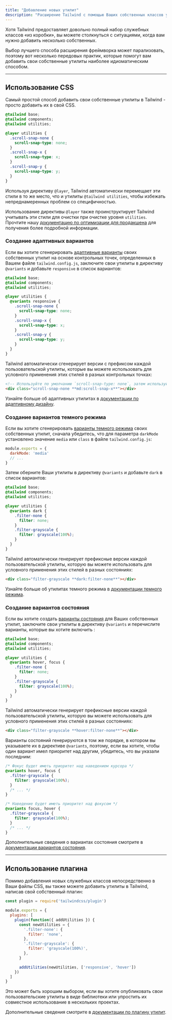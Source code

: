 ```yaml
---
title: "Добавление новых утилит"
description: "Расширение Tailwind с помощью Ваших собственных классов утилит."
---
```



Хотя Tailwind предоставляет довольно полный набор служебных классов «из коробки», вы можете столкнуться с ситуациями, когда вам нужно добавить несколько собственных.

Выбор лучшего способа расширения фреймворка может парализовать, поэтому вот несколько передовых практик, которые помогут вам добавить свои собственные утилиты наиболее идиоматическим способом.

---

## Использование CSS

Самый простой способ добавить свои собственные утилиты в Tailwind - просто добавить их в свой CSS.

```css
@tailwind base;
@tailwind components;
@tailwind utilities;

@layer utilities {
  .scroll-snap-none {
    scroll-snap-type: none;
  }
  .scroll-snap-x {
    scroll-snap-type: x;
  }
  .scroll-snap-y {
    scroll-snap-type: y;
  }
}
```

Используя директиву `@layer`, Tailwind автоматически перемещает эти стили в то же место, что и утилиты `@tailwind utilities`, чтобы избежать непреднамеренных проблем со специфичностью.

Использование директивы `@layer` также проинструктирует Tailwind учитывать эти стили для очистки при очистке уровня `utilities`. Прочтите нашу [документацию по оптимизации для продакшена](/docs/optimizing-for-production) для получения более подробной информации.

### Создание адаптивных вариантов

Если вы хотите сгенерировать [адаптивные варианты](/docs/responsive-design) своих собственных утилит на основе контрольных  точек, определенных в Вашем файле `tailwind.config.js`, заключите свои утилиты в директиву `@variants` и добавьте `responsive` в список вариантов:

```css
@tailwind base;
@tailwind components;
@tailwind utilities;

@layer utilities {
  @variants responsive {
    .scroll-snap-none {
      scroll-snap-type: none;
    }
    .scroll-snap-x {
      scroll-snap-type: x;
    }
    .scroll-snap-y {
      scroll-snap-type: y;
    }
  }
}
```

Tailwind автоматически сгенерирует версии с префиксом каждой пользовательской утилиты, которые вы можете использовать для условного применения этих стилей в разных контрольных точках:

```html
<!-- Используйте по умолчанию `scroll-snap-type: none`, затем используйте `scroll-snap-type: x` на средних экранах и выше -->
<div class="scroll-snap-none **md:scroll-snap-x**"></div>
```

Узнайте больше об адаптивных утилитах в [документации по адаптивному дизайну](/docs/responsive-design).

### Создание вариантов темного режима

Если вы хотите сгенерировать [варианты темного режима](/docs/dark-mode) своих собственных утилит, сначала убедитесь, что для параметра `darkMode` установлено значение `media` или `class` в файле `tailwind.config.js`:

```js tailwind.config.js
module.exports = {
  darkMode: 'media'
  // ...
}
```

Затем оберните Ваши утилиты в директиву `@variants` и добавьте `dark` в список вариантов:


```css
@tailwind base;
@tailwind components;
@tailwind utilities;

@layer utilities {
  @variants dark {
    .filter-none {
      filter: none;
    }
    .filter-grayscale {
      filter: grayscale(100%);
    }
  }
}
```

Tailwind автоматически генерирует префиксные версии каждой пользовательской утилиты, которую вы можете использовать для условного применения этих стилей в разных состояниях:

```html
<div class="filter-grayscale **dark:filter-none**"></div>
```

Узнайте больше об утилитах темного режима в [документации темного режима](/docs/dark-mode).

### Создание вариантов состояния

Если вы хотите создать [варианты состояния](/docs/hover-focus-and-other-states) для Ваших собственных утилит, заключите свои утилиты в директиву `@variants` и перечислите варианты, которые вы хотите включить :

```css
@tailwind base;
@tailwind components;
@tailwind utilities;

@layer utilities {
  @variants hover, focus {
    .filter-none {
      filter: none;
    }
    .filter-grayscale {
      filter: grayscale(100%);
    }
  }
}
```

Tailwind автоматически генерирует префиксные версии каждой пользовательской утилиты, которую вы можете использовать для условного применения этих стилей в разных состояниях:

```html
<div class="filter-grayscale **hover:filter-none**"></div>
```

Варианты состояний генерируются в том же порядке, в котором вы указываете их в директиве `@variants`, поэтому, если вы хотите, чтобы один вариант имел приоритет над другим, убедитесь, что вы указали последним:

```css
/* Фокус будет иметь приоритет над наведением курсора */
@variants hover, focus {
  .filter-grayscale {
    filter: grayscale(100%);
  }
  /* ... */
}

/* Наведение будет иметь приоритет над фокусом */
@variants focus, hover {
  .filter-grayscale {
    filter: grayscale(100%);
  }
  /* ... */
}
```

Дополнительные сведения о вариантах состояния смотрите в [документации вариантов состояния](/docs/hover-focus-and-other-states).

---

## Использование плагина

Помимо добавления новых служебных классов непосредственно в Ваши файлы CSS, вы также можете добавить утилиты в Tailwind, написав свой собственный плагин:

```js tailwind.config.js
const plugin = require('tailwindcss/plugin')

module.exports = {
  plugins: [
    plugin(function({ addUtilities }) {
      const newUtilities = {
        '.filter-none': {
          filter: 'none',
        },
        '.filter-grayscale': {
          filter: 'grayscale(100%)',
        },
      }

      addUtilities(newUtilities, ['responsive', 'hover'])
    })
  ]
}

```

Это может быть хорошим выбором, если вы хотите опубликовать свои пользовательские утилиты в виде библиотеки или упростить их совместное использование в нескольких проектах.

Дополнительные сведения смотрите в [документации по плагину утилит](/docs/plugins#adding-utilities).
